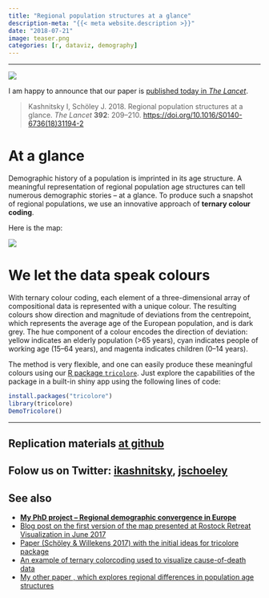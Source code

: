 ```yaml
---
title: "Regional population structures at a glance"
description-meta: "{{< meta website.description >}}"
date: "2018-07-21"
image: teaser.png
categories: [r, dataviz, demography]
---
```


***

![](full-text.png)

I am happy to announce that our paper is [published today in _The Lancet_][doi]. 

> Kashnitsky I, Schöley J. 2018. Regional population structures at a glance. *The Lancet* **392**: 209–210. [https://doi.org/10.1016/S0140-6736(18)31194-2][doi]

# At a glance

Demographic history of a population is imprinted in its age structure. A meaningful representation of regional population age structures can tell numerous demographic stories – at a glance. To produce such a snapshot of regional populations, we use an innovative approach of **ternary colour coding**. 

Here is the map:

![](the-map.png)

# We let the data speak colours

With ternary colour coding, each element of a three-dimensional array of compositional data is represented with a unique colour. The resulting colours show direction and magnitude of deviations from the centrepoint, which represents the average age of the European population, and is dark grey. The hue component of a colour encodes the direction of deviation: yellow indicates an elderly population (>65 years), cyan indicates people of working age (15–64 years), and magenta indicates children (0–14 years).

The method is very flexible, and one can easily produce these meaningful colours using our [R package `tricolore`][tric]. Just explore the capabilities of the package in a built-in shiny app using the following lines of code:

```r
install.packages("tricolore")
library(tricolore)
DemoTricolore()
```

***

::: {.callout-tip}
# Replication materials [at github][repo]
:::

::: {.callout-important}
# Folow us on Twitter: [ikashnitsky][ik], [jschoeley][js]
:::


::: {.callout-note}
# See also
 - [**My PhD project -- Regional demographic convergence in Europe**][proj]
 - [Blog post on the first version of the map presented at Rostock Retreat Visualization in June 2017][post]
 - [Paper (Schöley & Willekens 2017) with the initial ideas for tricolore package][dr17]
 - [An example of ternary colorcoding used to visualize cause-of-death data][dr18]
 - [My other paper , which explores regional differences in population age structures][genus]
:::



[doi]: https://doi.org/10.1016/S0140-6736(18)31194-2
[tric]: https://github.com/jschoeley/tricolore
[repo]: https://github.com/ikashnitsky/the-lancet-2018
[ik]: https://twitter.com/ikashnitsky
[js]: https://twitter.com/jschoeley

[genus]: https://doi.org/10.1186/s41118-017-0018-2
[proj]: https://osf.io/d4hjx/
[post]: https://ikashnitsky.github.io/2017/colorcoded-map/
[dr17]: https://doi.org/10.4054/DemRes.2017.36.21
[dr18]: https://github.com/ikashnitsky/demres-2018-geofacet
